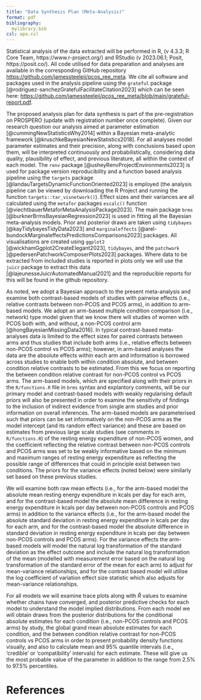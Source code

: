 ```yaml
---
title: "Data Synthesis Plan (Meta-Analysis)"
format: pdf
bibliography: 
  mylibrary.bib
csl: apa.csl
---
```


Statistical analysis of the data extracted will be performed in R, (v 4.3.3; R Core Team, https://www.r-project.org/) and RStudio (v 2023.06.1; Posit, https://posit.co/). All code utilised for data preparation and analyses are available in the corresponding GitHub repository <https://github.com/jamessteeleii/pcos_ree_meta>. We cite all software and packages used in the analysis pipeline using the `grateful` package [@rodriguez-sanchezGratefulFacilitateCitation2023] which can be seen here: [https://github.com/jamessteeleii/pcos_ree_meta/blob/main/grateful-report.pdf](https://github.com/jamessteeleii/pcos_ree_meta/blob/main/grateful-report.pdf). 

The proposed analysis plan for data synthesis is part of the pre-registration on PROSPERO (update with registration number once complete). Given our research question our analysis aimed at parameter estimation [@cummingNewStatisticsWhy2014] within a Bayesian meta-analytic framework [@kruschkeBayesianNewStatistics2018]. For all analyses model parameter estimates and their precision, along with conclusions based upon them, will be interpreted continuously and probabilistically, considering data quality, plausibility of effect, and previous literature, all within the context of each model. The `renv` package [@usheyRenvProjectEnvironments2023] is used for package version reproducibility and a function based analysis pipeline using the `targets` package [@landauTargetsDynamicFunctionOriented2023] is employed (the analysis pipeline can be viewed by downloading the R Project and running the function `targets::tar_visnetwork()`). Effect sizes and their variances are all calculated using the `metafor` packages `escalc()` function [@viechtbauerMetaforMetaAnalysisPackage2023]. The main package `brms` [@burknerBrmsBayesianRegression2023] is used in fitting all the Bayesian meta-analysis models. Prior and posterior draws are taken using `tidybayes` [@kayTidybayesTidyData2023] and `marginaleffects` [@arel-bundockMarginaleffectsPredictionsComparisons2023] packages. All visualisations are created using `ggplot2` [@wickhamGgplot2CreateElegant2023], `tidybayes`, and the `patchwork` [@pedersenPatchworkComposerPlots2023] packages. Where data to be extracted from included studies is reported in plots only we will use the `juicr` package to extract this data [@lajeunesseJuicrAutomatedManual2021] and the reproducible reports for this will be found in the github repository.

As noted, we adopt a Bayesian approach to the present meta-analysis and examine both contrast-based models of studies with pairwise effects (i.e., relative contrasts between non-PCOS and PCOS arms), in addition to arm-based models. We adopt an arm-based multiple condition comparison (i.e., network) type model given that we know there will studies of women with PCOS both with, and without, a non-PCOS control arm [@hongBayesianMissingData2016]. In typical contrast-based meta-analyses data is limited to the effect sizes for paired contrasts between arms and thus studies that include both arms (i.e., relative effects between non-PCOS control vs PCOS arms); however, in arm-based analyses the data are the absolute effects within each arm and information is borrowed across studies to enable both within condition absolute, and between condition relative contrasts to be estimated. From this we focus on reporting the between condition relative contrast for non-PCOS control vs PCOS arms. The arm-based models, which are specified along with their priors in the `R/functions.R` file in `brms` syntax and explantory comments, will be our primary model and contrast-based models with weakly regularising default priors will also be presented in order to examine the sensitivity of findings to the inclusion of indirect evidence from single arm studies and prior information on overall inferences. The arm-based models are parameterised such that priors can be set informatively on the non-PCOS arms as the model intercept (and its random effect variance) and these are based on estimates from previous large scale studies (see comments in `R/functions.R`) of the resting energy expenditure of non-PCOS women, and the coefficient reflecting the relative contrast between non-PCOS controls and PCOS arms was set to be weakly informative based on the minimum and maximum ranges of resting energy expenditure as reflecting the possible range of differences that could in principle exist between two conditions. The priors for the variance effects (noted below) were similarly set based on these previous studies.  

We will examine both raw mean effects (i.e., for the arm-based model the absolute mean resting energy expenditure in kcals per day for each arm, and for the contrast-based model the absolute mean difference in resting energy expenditure in kcals per day between non-PCOS controls and PCOS arms) in addition to the variance effects (i.e., for the arm-based model the absolute standard deviation in resting energy expenditure in kcals per day for each arm, and for the contrast-based model the absolute difference in standard deviation in resting energy expenditure in kcals per day between non-PCOS controls and PCOS arms). For the variance effects the arm-based models will model the natural log transformation of the standard deviation as the effect outcome and include the natural log transformation of the mean (modelled with measurement error based on the natural log transformation of the standard error of the mean for each arm) to adjust for mean-variance relationships, and for the contrast based model will utilise the log coefficient of variation effect size statistic which also adjusts for mean-variance relationships. 

For all models we will examine trace plots along with $\hat{R}$ values to examine whether chains have converged, and posterior predictive checks for each model to understand the model implied distributions. From each model we will obtain draws from the posterior distributions for the conditional absolute estimates for each condition (i.e., non-PCOS controls and PCOS arms) by study, the global grand mean absolute estimates for each condition, and the between condition relative contrast for non-PCOS controls vs PCOS arms in order to present probability density functions visually, and also to calculate mean and 95% quantile intervals (i.e., 'credible' or 'compatibility' intervals) for each estimate. These will give us the most probable value of the parameter in addition to the range from 2.5% to 97.5% percentiles.

# References
